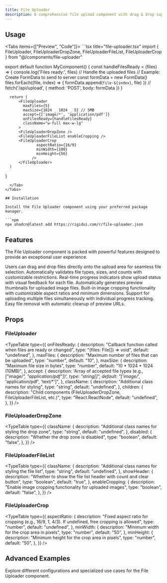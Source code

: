 ```yaml
---
title: File Uploader
description: A comprehensive file upload component with drag & drop support, progress tracking, file validation, and image cropping functionality.
---
```



## Usage

<Tabs items={["Preview", "Code"]}>
  <Tab value="Preview">
    <FileUploaderPreview />
  </Tab>
  <Tab value="Code">
    ```tsx title="file-uploader.tsx"
import {
      FileUploader,
      FileUploaderDropZone,
      FileUploaderFileList,
      FileUploaderCrop
} from "@/components/file-uploader"

export default function MyComponent() {
      const handleFilesReady = (files) => {
        console.log('Files ready:', files)
        // Handle the uploaded files
        // Example: Create FormData to send to server
        const formData = new FormData()
        files.forEach((file, index) => {
          formData.append(`file-${index}`, file)
        })
        // fetch('/api/upload', { method: 'POST', body: formData })
      }

      return (
          <FileUploader
            maxFiles={5}
            maxSize={1024 _ 1024 _ 5} // 5MB
            accept={['image/*', 'application/pdf']}
            onFilesReady={handleFilesReady}
            className="w-full max-w-lg"
          >
          <FileUploaderDropZone />
          <FileUploaderFileList enableCropping />
          <FileUploaderCrop
                  aspectRatio={16/9}
                  minWidth={100}
                  minHeight={56}
                />
          </FileUploader>
      )
}
````
  </Tab>
</Tabs>

## Installation

Install the File Uploader component using your preferred package manager.

```npm
npx shadcn@latest add https://rigidui.com/r/file-uploader.json
````

## Features

The File Uploader component is packed with powerful features designed to provide an exceptional user experience.

<Cards>
  <Card title="Drag & Drop Support">
    Users can drag and drop files directly onto the upload area for seamless
    file selection.
  </Card>
  <Card title="File Validation">
    Automatically validates file types, sizes, and counts with customizable
    restrictions.
  </Card>
  <Card title="Upload Progress">
    Real-time progress indicators show upload status with visual feedback for
    each file.
  </Card>
  <Card title="Image Previews">
    Automatically generates preview thumbnails for uploaded image files.
  </Card>
  <Card title="Image Cropping">
    Built-in image cropping functionality with customizable aspect ratios and
    minimum dimensions.
  </Card>
  <Card title="Multiple Files">
    Support for uploading multiple files simultaneously with individual progress
    tracking.
  </Card>
  <Card title="File Management">
    Easy file removal with automatic cleanup of preview URLs.
  </Card>
</Cards>

## Props

### FileUploader

<TypeTable
  type={{
    onFilesReady: {
      description: "Callback function called when files are ready or changed",
      type: "(files: File[]) => void",
      default: "undefined",
    },
    maxFiles: {
      description: "Maximum number of files that can be uploaded",
      type: "number",
      default: "10",
    },
    maxSize: {
      description: "Maximum file size in bytes",
      type: "number",
      default: "10 * 1024 * 1024 (10MB)",
    },
    accept: {
      description:
        'Array of accepted file types (e.g., ["image/*", "application/pdf"])',
      type: "string[]",
      default: "['image/*', 'application/pdf', 'text/*']",
    },
    className: {
      description: "Additional class names for styling",
      type: "string",
      default: "undefined",
    },
    children: {
      description:
        "Child components (FileUploaderDropZone, FileUploaderFileList, etc.)",
      type: "React.ReactNode",
      default: "undefined",
    },
  }}
/>

### FileUploaderDropZone

<TypeTable
  type={{
    className: {
      description: "Additional class names for styling the drop zone",
      type: "string",
      default: "undefined",
    },
    disabled: {
      description: "Whether the drop zone is disabled",
      type: "boolean",
      default: "false",
    },
  }}
/>

### FileUploaderFileList

<TypeTable
  type={{
    className: {
      description: "Additional class names for styling the file list",
      type: "string",
      default: "undefined",
    },
    showHeader: {
      description:
        "Whether to show the file list header with count and clear button",
      type: "boolean",
      default: "true",
    },
    enableCropping: {
      description: "Enable image cropping functionality for uploaded images",
      type: "boolean",
      default: "false",
    },
  }}
/>

### FileUploaderCrop

<TypeTable
  type={{
    aspectRatio: {
      description:
        "Fixed aspect ratio for cropping (e.g., 16/9, 1, 4/3). If undefined, free cropping is allowed",
      type: "number",
      default: "undefined",
    },
    minWidth: {
      description: "Minimum width for the crop area in pixels",
      type: "number",
      default: "50",
    },
    minHeight: {
      description: "Minimum height for the crop area in pixels",
      type: "number",
      default: "50",
    },
  }}
/>

## Advanced Examples

Explore different configurations and specialized use cases for the File Uploader component.

<FileUploaderAdvancedExamples />

